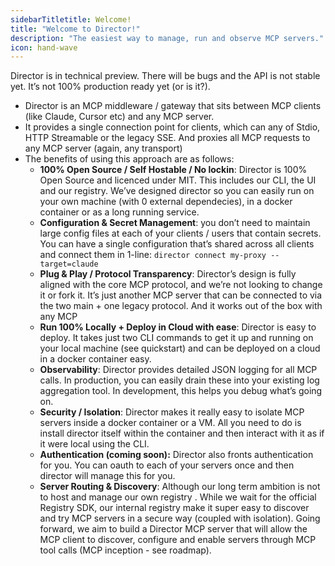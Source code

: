 ```yaml
---
sidebarTitletitle: Welcome!
title: "Welcome to Director!"
description: "The easiest way to manage, run and observe MCP servers."
icon: hand-wave
---
```


Director is in technical preview. There will be bugs and the API is not stable yet. It’s not 100% production ready yet (or is it?).

- Director is an MCP middleware / gateway that sits between MCP clients (like Claude, Cursor etc) and any MCP server.
- It provides a single connection point for clients, which can any of Stdio, HTTP Streamable or the legacy SSE. And proxies all MCP requests to any MCP server (again, any transport)
- The benefits of using this approach are as follows:
    - **100% Open Source / Self Hostable / No lockin**: Director is 100% Open Source and licenced under MIT. This includes our CLI, the UI and our registry. We’ve designed director so you can easily run on your own machine (with 0 external dependecies), in a docker container or as a long running service.
    - **Configuration & Secret Management**: you don’t need to maintain large config files at each of your clients / users that contain secrets. You can have a single configuration that’s shared across all clients and connect them in 1-line: `director connect my-proxy --target=claude`
    - **Plug  & Play / Protocol Transparency**: Director’s design is fully aligned with the core MCP protocol, and we’re not looking to change it or fork it. It’s just another MCP server that can be connected to via the two main + one legacy protocol. And it works out of the box with any MCP
    - **Run 100% Locally + Deploy in Cloud with ease**: Director is easy to deploy. It takes just two CLI commands to get it up and running on your local machine (see quickstart) and can be deployed on a cloud in a docker container easy.
    - **Observability**: Director provides detailed JSON logging for all MCP calls. In production, you can easily drain these into your existing log aggregation tool. In development, this helps you debug what’s going on.
    - **Security / Isolation**: Director makes it really easy to isolate MCP servers inside a docker container or a VM. All you need to do is install director itself within the container and then interact with it as if it were local using the CLI.
    - **Authentication (coming soon):** Director also fronts authentication for you. You can oauth to each of your servers once and then director will manage this for you.
    - **Server Routing & Discovery**: Although our long term ambition is not to host and manage our own registry . While we wait for the official Registry SDK, our internal registry make it super easy to discover and try MCP servers in a secure way (coupled with isolation). Going forward, we aim to build a Director MCP server that will allow the MCP client to discover, configure and enable servers through MCP tool calls (MCP inception - see roadmap).